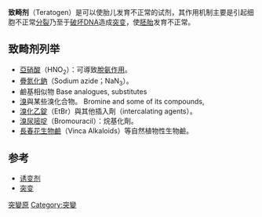 '''致畸剂'''（Teratogen）是可以使胎儿发育不正常的试剂，其作用机制主要是引起细胞不正常[[分裂_(生物学)|分裂]]乃至于[[DNA修复|破坏DNA]]造成[[突变|突变]]，使[[胚胎|胚胎]]发育不正常。
==致畸剂列举==
*[[亞硝酸|亞硝酸]]（HNO<sub>2</sub>）：可導致[[脫氨作用|脫氨作用]]。
*[[疊氮化鈉|疊氮化鈉]]（Sodium azide；NaN<sub>3</sub>）。
*鹼基相似物 Base analogues, substitutes
*[[溴|溴]]與某些溴化合物。 Bromine and some of its compounds,
*[[溴化乙錠|溴化乙錠]]（EtBr）與其他插入劑（intercalating agents）。
*[[溴尿嘧啶|溴尿嘧啶]]（Bromouracil）：烷基化劑。
*[[長春花生物鹼|長春花生物鹼]]（Vinca Alkaloids）等自然植物性生物鹼。

==参考==
*[[诱变剂|诱变剂]]
*[[突变|突变]]
{{化學小作品}}

[[Category:突變原|]]
[[Category:突變|Category:突變]]